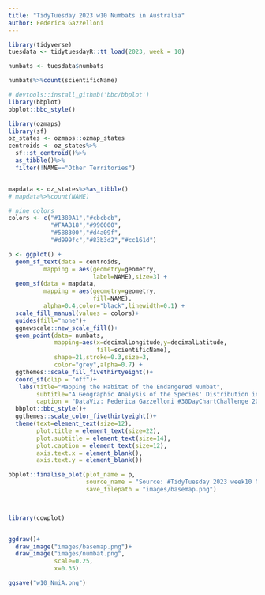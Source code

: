 ```yaml
---
title: "TidyTuesday 2023 w10 Numbats in Australia"
author: Federica Gazzelloni
---
```


```r
library(tidyverse)
tuesdata <- tidytuesdayR::tt_load(2023, week = 10)
```


```r
numbats <- tuesdata$numbats
```


```r
numbats%>%count(scientificName)
```


```r
# devtools::install_github('bbc/bbplot')
library(bbplot)
bbplot::bbc_style()
```

```r
library(ozmaps)
library(sf)
oz_states <- ozmaps::ozmap_states
centroids <- oz_states%>%
  sf::st_centroid()%>%
  as_tibble()%>%
  filter(!NAME=="Other Territories")


mapdata <- oz_states%>%as_tibble()
# mapdata%>%count(NAME)

# nine colors
colors <- c("#1380A1","#cbcbcb",
            "#FAAB18","#990000", 
            "#588300","#d4a09f",
            "#d999fc","#83b3d2","#cc161d")

p <- ggplot() + 
  geom_sf_text(data = centroids,
          mapping = aes(geometry=geometry,
                        label=NAME),size=3) + 
  geom_sf(data = mapdata,
          mapping = aes(geometry=geometry,
                        fill=NAME),
          alpha=0.4,color="black",linewidth=0.1) + 
  scale_fill_manual(values = colors)+
  guides(fill="none")+
  ggnewscale::new_scale_fill()+
  geom_point(data= numbats,
             mapping=aes(x=decimalLongitude,y=decimalLatitude,
                         fill=scientificName),
             shape=21,stroke=0.3,size=3,
             color="grey",alpha=0.7) +
  ggthemes::scale_fill_fivethirtyeight()+
  coord_sf(clip = "off")+
   labs(title="Mapping the Habitat of the Endangered Numbat",
        subtitle="A Geographic Analysis of the Species' Distribution in Australia",
        caption = "DataViz: Federica Gazzelloni #30DayChartChallenge 2023 Day12 - Theme Day: BBC News")+
  bbplot::bbc_style()+
  ggthemes::scale_color_fivethirtyeight()+
  theme(text=element_text(size=12),
        plot.title = element_text(size=22),
        plot.subtitle = element_text(size=14),
        plot.caption = element_text(size=12),
        axis.text.x = element_blank(),
        axis.text.y = element_blank())

bbplot::finalise_plot(plot_name = p,
                      source_name = "Source: #TidyTuesday 2023 week10 Numbats in Australia",
                      save_filepath = "images/basemap.png")

  
```

```r
library(cowplot)


ggdraw()+
  draw_image("images/basemap.png")+
  draw_image("images/numbat.png",
             scale=0.25,
             x=0.35)
```


```r
ggsave("w10_NmiA.png")
```

